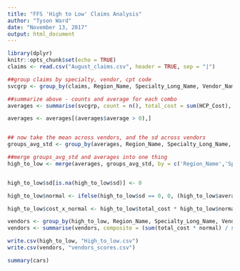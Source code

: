```yaml
---
title: "FFS 'High to Low' Claims Analysis"
author: "Tyson Ward"
date: "November 13, 2017"
output: html_document
---
```


```r
library(dplyr)
knitr::opts_chunk$set(echo = TRUE)
claims <- read.csv("August_claims.csv", header = TRUE, sep = "|")

##group claims by specialty, vendor, cpt code
svcgrp <- group_by(claims, Region_Name, Specialty_Long_Name, Vendor_Name, Procedure_Code)

##summarize above - counts and average for each combo
averages <- summarise(svcgrp, count = n(), total_cost = sum(HCP_Cost), average = (sum(HCP_Cost)/n()))

averages <- averages[(averages$average > 0),]


## now take the mean across vendors, and the sd across vendors
groups_avg_std <- group_by(averages, Region_Name, Specialty_Long_Name, Procedure_Code) %>% summarise(num_vendors = n(), mean = mean(average), sd = sd(average))

##merge groups_avg_std and averages into one thing
high_to_low <- merge(averages, groups_avg_std, by = c('Region_Name','Specialty_Long_Name', 'Procedure_Code'), all.x = TRUE)


high_to_low$sd[is.na(high_to_low$sd)] <- 0

high_to_low$normal <- ifelse(high_to_low$sd == 0, 0, (high_to_low$average - high_to_low$mean) / high_to_low$sd)

high_to_low$cost_x_normal <- high_to_low$total_cost * high_to_low$normal

vendors <- group_by(high_to_low, Region_Name, Specialty_Long_Name, Vendor_Name)
vendors <- summarise(vendors, composite = (sum(total_cost * normal) / sum(total_cost)), total_cost = sum(total_cost))

write.csv(high_to_low, "High_to_low.csv")
write.csv(vendors, "vendors_scores.csv")


```



```r
summary(cars)
```


